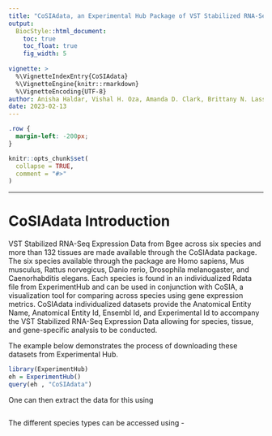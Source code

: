 ```yaml
---
title: "CoSIAdata, an Experimental Hub Package of VST Stabilized RNA-Seq Data that accompanies the CoSIA Package"
output: 
  BiocStyle::html_document:
    toc: true
    toc_float: true
    fig_width: 5
    
vignette: >
  %\VignetteIndexEntry{CoSIAdata}
  %\VignetteEngine{knitr::rmarkdown}
  %\VignetteEncoding{UTF-8}
author: Anisha Haldar, Vishal H. Oza, Amanda D. Clark, Brittany N. Lasseigne
date: 2023-02-13
---
```


```css
.row {
  margin-left: -200px;
}
```


```r
knitr::opts_chunk$set(
  collapse = TRUE,
  comment = "#>"
)
```


**** 
# CoSIAdata Introduction

VST Stabilized RNA-Seq Expression Data from Bgee across six species and more than 132 tissues are made available through the CoSIAdata package. The six species available through the package are Homo sapiens, Mus musculus, Rattus norvegicus, Danio rerio, Drosophila melanogaster, and Caenorhabditis elegans. Each species is found in an individualized Rdata file from ExperimentHub and can be used in conjunction with CoSIA, a visualization tool for comparing across species using gene expression metrics. CoSIAdata individualized datasets provide the Anatomical Entity Name, Anatomical Entity Id, Ensembl Id, and Experimental Id to accompany the VST Stabilized RNA-Seq Expression Data allowing for species, tissue, and gene-specific analysis to be conducted. 

The example below demonstrates the process of downloading these datasets from Experimental Hub.

```r
library(ExperimentHub)
eh = ExperimentHub()
query(eh , "CoSIAdata")
```

One can then extract the data for this using
```r

```
The different species types can be accessed using -

```r
```


